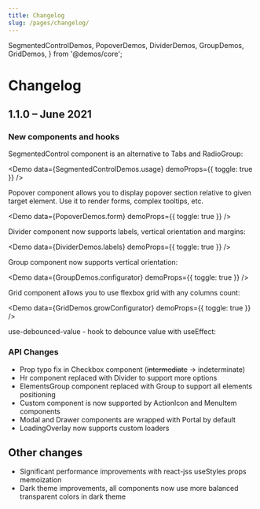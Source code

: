 ```yaml
---
title: Changelog
slug: /pages/changelog/
---
```


  SegmentedControlDemos,
  PopoverDemos,
  DividerDemos,
  GroupDemos,
  GridDemos,
} from '@demos/core';


# Changelog

## 1.1.0 – June 2021

### New components and hooks

<GatsbyLink to="/core/segmented-control/">SegmentedControl</GatsbyLink> component is an alternative to <GatsbyLink to="/core/tabs/">
  Tabs
</GatsbyLink> and <GatsbyLink to="/core/radio-group/">RadioGroup</GatsbyLink>:

<Demo data={SegmentedControlDemos.usage} demoProps={{ toggle: true }} />

<GatsbyLink to="/core/popover/">Popover</GatsbyLink> component allows you to display popover section
relative to given target element. Use it to render forms, complex tooltips, etc.

<Demo data={PopoverDemos.form} demoProps={{ toggle: true }} />

<GatsbyLink to="/core/divider/">Divider</GatsbyLink> component now supports labels, vertical orientation
and margins:

<Demo data={DividerDemos.labels} demoProps={{ toggle: true }} />

<GatsbyLink to="/core/group/">Group</GatsbyLink> component now supports vertical orientation:

<Demo data={GroupDemos.configurator} demoProps={{ toggle: true }} />

<GatsbyLink to="/core/grid/">Grid</GatsbyLink> component allows you to use flexbox grid with any columns
count:

<Demo data={GridDemos.growConfigurator} demoProps={{ toggle: true }} />

<GatsbyLink to="/hooks/use-debounced-value/">use-debounced-value</GatsbyLink> - hook to debounce value
with useEffect:

<UseDebouncedValueBaseDemo toggle />

### API Changes

- Prop typo fix in <GatsbyLink to="/core/checkbox/">Checkbox</GatsbyLink> component (~~intermediate~~
  -> indeterminate)
- Hr component replaced with <GatsbyLink to="/core/divider/">Divider</GatsbyLink> to support more options
- ElementsGroup component replaced with <GatsbyLink to="/core/group/">Group</GatsbyLink> to support all elements positioning
- Custom component is now supported by <GatsbyLink to="/core/action-icon/">ActionIcon</GatsbyLink> and <GatsbyLink to="/core/menu">MenuItem</GatsbyLink> components
- <GatsbyLink to="/core/modal/">Modal</GatsbyLink> and <GatsbyLink to="/core/drawer/">
    Drawer
  </GatsbyLink> components are wrapped with <GatsbyLink to="/core/portal/">Portal</GatsbyLink> by default
- <GatsbyLink to="/core/loading-overlay">LoadingOverlay</GatsbyLink> now supports custom loaders

## Other changes

- Significant performance improvements with react-jss useStyles props memoization
- Dark theme improvements, all components now use more balanced transparent colors in dark theme

